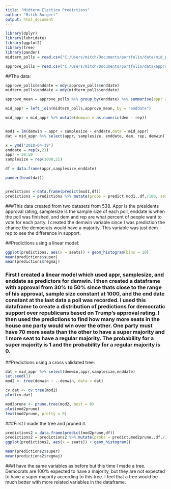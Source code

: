 ```yaml
---
title: "Midterm Election Predictions"
author: "Mitch Borgert"
output: html_document
---
```


```r
library(dplyr)
library(lubridate)
library(ggplot2)
library(tree)
library(pander)
midterm_polls = read.csv("C:/Users/mitch/Documents/portfolio/data/mid_polls.csv")

approve_polls = read.csv("C:/Users/mitch/Documents/portfolio/data/approv_polls.csv")
```
##The data:
```r
approve_polls$enddate = mdy(approve_polls$enddate)
midterm_polls$enddate = mdy(midterm_polls$enddate)

approve_mean = approve_polls %>% group_by(enddate) %>% summarise(appr = mean(approve))

mid_appr = left_join(midterm_polls,approve_mean, by = "enddate")

mid_appr = mid_appr %>% mutate(demwin = as.numeric(dem - rep))


mod1 = lm(demwin ~ appr + samplesize + enddate,data = mid_appr)
dat = mid_appr %>% select(appr, samplesize, enddate, dem, rep, demwin)

x = ymd("2018-04-19")
enddate = rep(x,21)
appr = 30:50
samplesize = rep(1000,21)

df = data.frame(appr,samplesize,enddate)

pander(head(dat))


predictions = data.frame(predict(mod1,df))
predictions = predictions %>% mutate(probs = predict.mod1..df./100, seats = 435*probs) %>% mutate(super = as.numeric((seats > 70)), regmaj = as.numeric((seats > 0)) )
```

###This data created from two datasets from 538. Appr is the presidents approval rating, samplesize is the sample size of each poll, enddate is when the poll was finished, and dem and rep are what percent of people want to vote for each party. I created the demwin variable since I was prediction the chance the democrats would have a majority. This variable was just dem - rep to see the difference in support.

##Predictions using a linear model:

```r
ggplot(predictions, aes(x = seats)) + geom_histogram(bins = 10)
mean(predictions$super)
mean(predictions$regmaj)
```

### First I created a linear model which used appr, samplesize, and enddate as predictors for demwin. I then created a dataframe with approval from 30% to 50% since thats close to the range of his approval, sample size constant at 1000, and the end date constant at the last data a poll was recorded. I used this dataframe to create a distribution of predictions for democratic support over republicans based on Trump's approval rating. I then used the predictions to find how many more seats in the house one party would win over the other. One party must have 70 more seats than the other to have a super majority and 1 more seat to have a regular majority. The probability for a super majority is 1 and the probability for a regular majority is 0. 

##Predictions using a cross validated tree:
```r
dat = mid_appr %>% select(demwin,appr,samplesize,enddate)
set.seed(1)
mod2 <- tree(demwin ~ .-demwin, data = dat)

cv.dat <- cv.tree(mod2)
plot(cv.dat)

mod2prune <- prune.tree(mod2, best = 8)
plot(mod2prune)
text(mod2prune, pretty = 0)
```

###First I made the tree and pruned it.

```r
predictions2 = data.frame(predict(mod2prune,df))
predictions2 = predictions2 %>% mutate(probs = predict.mod2prune..df./100, seats = 468*probs) %>% mutate(super = as.numeric((seats > 70)), regmaj = as.numeric((seats > 0)) )
ggplot(predictions2, aes(x = seats)) + geom_histogram()

mean(predictions2$super)
mean(predictions2$regmaj)


```

###I have the same variables as before but this time I made a tree. Democrats are 100% expected to have a majority, but they are not expected to have a super majority according to this tree. I feel that a tree would be much better with more related variables in the dataframe. 

